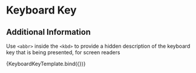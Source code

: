 

<Meta title="Components/KeyboardKey/Advanced" component={KeyboardKey} />


# Keyboard Key

## Additional Information

Use `<abbr>` inside the `<kbd>` to provide a hidden description of the keyboard key that is being presented, for screen readers

<Canvas>
  <Story
    name="Description"
    args={{ keyValue: 'Enter', description: 'Enter key' }}
  >
    {KeyboardKeyTemplate.bind({})}
  </Story>
</Canvas>

